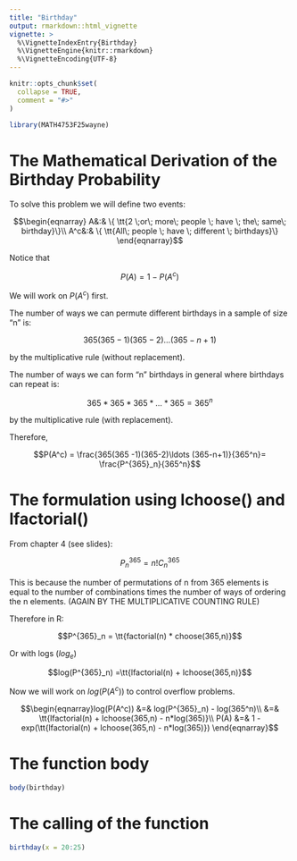 ```yaml
---
title: "Birthday"
output: rmarkdown::html_vignette
vignette: >
  %\VignetteIndexEntry{Birthday}
  %\VignetteEngine{knitr::rmarkdown}
  %\VignetteEncoding{UTF-8}
---
```


```r
knitr::opts_chunk$set(
  collapse = TRUE,
  comment = "#>"
)
```

```r
library(MATH4753F25wayne)
```

# The Mathematical Derivation of the Birthday Probability

To solve this problem we will define two events:

$$\begin{eqnarray}
A&:& \{ \tt{2 \;or\; more\; people \; have \; the\; same\; birthday}\}\\
A^c&:& \{ \tt{All\; people \; have \; different \; birthdays}\}
\end{eqnarray}$$

Notice that

$$P(A) = 1 - P(A^c)$$

We will work on $P(A^c)$ first.

The number of ways we can permute different birthdays in a sample of size "n" is:

$$365(365-1)(365-2)\ldots (365 - n + 1)$$ 

by the multiplicative rule (without replacement).


The number of ways we can form "n" birthdays in general where birthdays can repeat is:

$$365 * 365 * 365 *\ldots *365 = 365^n$$

by the multiplicative rule (with replacement).

Therefore, 

$$P(A^c) = \frac{365(365 -1)(365-2)\ldots (365-n+1)}{365^n}= \frac{P^{365}_n}{365^n}$$





# The formulation using lchoose() and lfactorial()


From chapter 4 (see slides):

$$P^{365}_n = n! C^{365}_n$$

This is because the number of permutations of n from 365 elements is equal to the number of combinations times the number of ways of ordering the n elements. (AGAIN BY THE MULTIPLICATIVE COUNTING RULE)

Therefore in R:

$$P^{365}_n = \tt{factorial(n) * choose(365,n)}$$

Or with logs ($log_e$)

$$log(P^{365}_n) =\tt{lfactorial(n) + lchoose(365,n)}$$

Now we will work on $log(P(A^c))$ to control overflow problems.

$$\begin{eqnarray}log(P(A^c)) &=& log(P^{365}_n) - log(365^n)\\
&=& \tt{lfactorial(n) + lchoose(365,n) - n*log(365)}\\
P(A) &=& 1 - exp(\tt{lfactorial(n) + lchoose(365,n) - n*log(365)})
\end{eqnarray}$$

# The function body

```r
body(birthday)
```
# The calling of the function

```r
birthday(x = 20:25)
```

